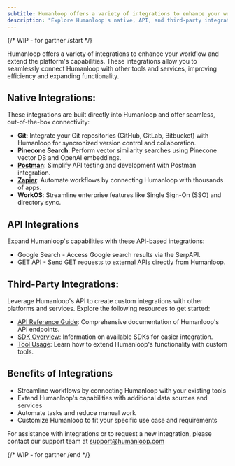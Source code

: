 ```yaml
---
subtitle: Humanloop offers a variety of integrations to enhance your workflow and extend the platform's capabilities.
description: "Explore Humanloop's native, API, and third-party integrations to seamlessly connect with other tools and services, improving efficiency and expanding functionality."
---
```


{/* WIP - for gartner /start */}

Humanloop offers a variety of integrations to enhance your workflow and extend the platform's capabilities. These integrations allow you to seamlessly connect Humanloop with other tools and services, improving efficiency and expanding functionality.

## Native Integrations:

These integrations are built directly into Humanloop and offer seamless, out-of-the-box connectivity:

- **Git**: Integrate your Git repositories (GitHub, GitLab, Bitbucket) with Humanloop for syncronized version control and collaboration.
- **Pinecone Search**: Perform vector similarity searches using Pinecone vector DB and OpenAI embeddings.
- [**Postman**](https://www.postman.com/humanloop/humanloop/overview): Simplify API testing and development with Postman integration.
- [**Zapier**](https://zapier.com/apps/humanloop/integrations): Automate workflows by connecting Humanloop with thousands of apps.
- **WorkOS**: Streamline enterprise features like Single Sign-On (SSO) and directory sync.

## API Integrations

Expand Humanloop's capabilities with these API-based integrations:

- Google Search - Access Google search results via the SerpAPI.
- GET API - Send GET requests to external APIs directly from Humanloop.

## Third-Party Integrations:

Leverage Humanloop's API to create custom integrations with other platforms and services. Explore the following resources to get started:

- [API Reference Guide](../api-reference): Comprehensive documentation of Humanloop's API endpoints.
- [SDK Overview](../api-reference/sdks): Information on available SDKs for easier integration.
- [Tool Usage](../concepts/tools#tool-use-function-calling): Learn how to extend Humanloop's functionality with custom tools.

## Benefits of Integrations

- Streamline workflows by connecting Humanloop with your existing tools
- Extend Humanloop's capabilities with additional data sources and services
- Automate tasks and reduce manual work
- Customize Humanloop to fit your specific use case and requirements

For assistance with integrations or to request a new integration, please contact our support team at [support@humanloop.com](mailto:support@humanloop.com)

{/* WIP - for gartner /end */}
